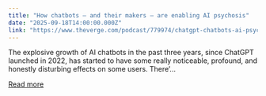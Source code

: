 ```yaml
---
title: "How chatbots — and their makers — are enabling AI psychosis"
date: "2025-09-18T14:00:00.000Z"
link: "https://www.theverge.com/podcast/779974/chatgpt-chatbots-ai-psychosis-mental-health"
---
```


The explosive growth of AI chatbots in the past three years, since ChatGPT launched in 2022, has started to have some really noticeable, profound, and honestly disturbing effects on some users. There’...

[Read more](https://www.theverge.com/podcast/779974/chatgpt-chatbots-ai-psychosis-mental-health)
